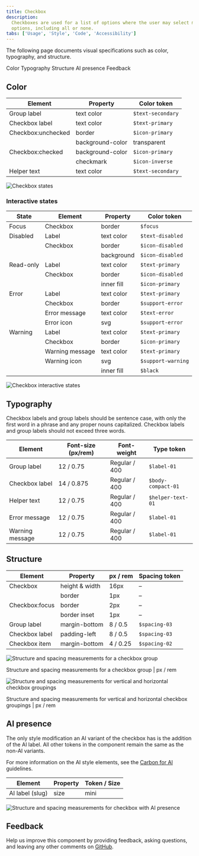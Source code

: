 ```yaml
---
title: Checkbox
description:
  Checkboxes are used for a list of options where the user may select multiple
  options, including all or none.
tabs: ['Usage', 'Style', 'Code', 'Accessibility']
---
```


<PageDescription>

The following page documents visual specifications such as color, typography,
and structure.

</PageDescription>

<AnchorLinks>

<AnchorLink>Color</AnchorLink>
<AnchorLink>Typography</AnchorLink>
<AnchorLink>Structure</AnchorLink>
<AnchorLink>AI presence</AnchorLink>
<AnchorLink>Feedback</AnchorLink>

</AnchorLinks>

## Color

| Element            | Property         | Color token       |
| ------------------ | ---------------- | ----------------- |
| Group label        | text color       | `$text-secondary` |
| Checkbox label     | text color       | `$text-primary`   |
| Checkbox:unchecked | border           | `$icon-primary`   |
|                    | background-color | transparent       |
| Checkbox:checked   | background-color | `$icon-primary`   |
|                    | checkmark        | `$icon-inverse`   |
| Helper text        | text color       | `$text-secondary` |

<Row>
<Column colLg={8}>

![Checkbox states](images/checkbox-style-1.png)

</Column>
</Row>

### Interactive states

| State     | Element         | Property   | Color token        |
| --------- | --------------- | ---------- | ------------------ |
| Focus     | Checkbox        | border     | `$focus`           |
| Disabled  | Label           | text color | `$text-disabled`   |
|           | Checkbox        | border     | `$icon-disabled`   |
|           |                 | background | `$icon-disabled`   |
| Read-only | Label           | text color | `$text-primary`    |
|           | Checkbox        | border     | `$icon-disabled`   |
|           |                 | inner fill | `$icon-primary`    |
| Error     | Label           | text color | `$text-primary`    |
|           | Checkbox        | border     | `$support-error`   |
|           | Error message   | text color | `$text-error`      |
|           | Error icon      | svg        | `$support-error`   |
| Warning   | Label           | text color | `$text-primary`    |
|           | Checkbox        | border     | `$icon-primary`    |
|           | Warning message | text color | `$text-primary`    |
|           | Warning icon    | svg        | `$support-warning` |
|           |                 | inner fill | `$black`           |

<Row>
<Column colLg={12}>

![Checkbox interactive states](images/checkbox-style-2.png)

</Column>
</Row>

## Typography

Checkbox labels and group labels should be sentence case, with only the first
word in a phrase and any proper nouns capitalized. Checkbox labels and group
labels should not exceed three words.

| Element         | Font-size (px/rem) | Font-weight   | Type token         |
| --------------- | ------------------ | ------------- | ------------------ |
| Group label     | 12 / 0.75          | Regular / 400 | `$label-01`        |
| Checkbox label  | 14 / 0.875         | Regular / 400 | `$body-compact-01` |
| Helper text     | 12 / 0.75          | Regular / 400 | `$helper-text-01`  |
| Error message   | 12 / 0.75          | Regular / 400 | `$label-01`        |
| Warning message | 12 / 0.75          | Regular / 400 | `$label-01`        |

## Structure

| Element        | Property       | px / rem | Spacing token |
| -------------- | -------------- | -------- | ------------- |
| Checkbox       | height & width | 16px     | –             |
|                | border         | 1px      | –             |
| Checkbox:focus | border         | 2px      | –             |
|                | border inset   | 1px      | –             |
| Group label    | margin-bottom  | 8 / 0.5  | `$spacing-03` |
| Checkbox label | padding-left   | 8 / 0.5  | `$spacing-03` |
| Checkbox item  | margin-bottom  | 4 / 0.25 | `$spacing-02` |

<div className="image--fixed">

![Structure and spacing measurements for a checkbox group](images/checkbox-style-3.png)

</div>

<Caption>
  Structure and spacing measurements for a checkbox group | px / rem
</Caption>

<div className="image--fixed">

![Structure and spacing measurements for vertical and horizontal checkbox groupings](images/checkbox-style-4.png)

</div>

<Caption>
  Structure and spacing measurements for vertical and horizontal checkbox
  groupings | px / rem
</Caption>

## AI presence

The only style modification an AI variant of the checkbox has is the addition of
the AI label. All other tokens in the component remain the same as the non-AI
variants.

For more information on the AI style elements, see the
[Carbon for AI](/guidelines/carbon-for-ai/) guidelines.

| Element         | Property | Token / Size |
| --------------- | -------- | ------------ |
| AI label (slug) | size     | mini         |

<Row>
<Column colLg={8}>

![Structure and spacing measurements for checkbox with AI presence](images/checkbox-style-5.png)

</Column>
</Row>

## Feedback

Help us improve this component by providing feedback, asking questions, and
leaving any other comments on
[GitHub](https://github.com/carbon-design-system/carbon-website/issues/new?assignees=&labels=feedback&template=feedback.md).
